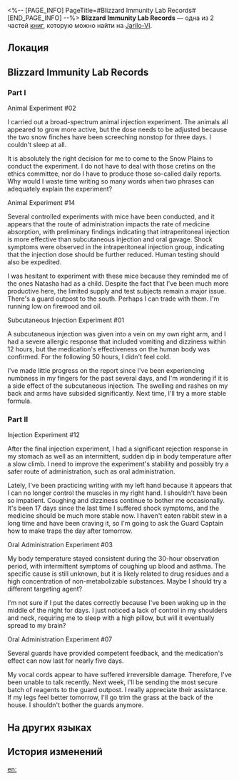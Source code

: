 <%-- [PAGE_INFO]
PageTitle=#Blizzard Immunity Lab Records#
[END_PAGE_INFO] --%>
{{Дополнить}}
{{Книга Инфобокс
|id           = 076
|partIds      = 190199;190200
|Название     = 
|Изображение  = Предмет Записи.png
|Мир          = Jarilo-VI
|Томов        = 2
|Автор        = <!--нужно добавить-->
|Описание     = The notes left by Natasha's brother, Vache, which recorded a series of experiments relating to his efforts to develop a medicine named "Blizzard Immunity."
|Том1         = {{tx}}
|Источник1    = {{tx|Отсутствует источник}}
|Том2         = {{tx}}
|Источник2    = {{tx|Отсутствует источник}}
|Персонажи    = 
|Фракции      = 
}}
'''Blizzard Immunity Lab Records''' — одна из 2 частей [[Книги|книг]], которую можно найти на [[Jarilo-VI]].

==Локация==
{{Отметка карты|<!--название карты-->|<!--id отметки-->}}

==Blizzard Immunity Lab Records==
===Part I===
Animal Experiment #02

I carried out a broad-spectrum animal injection experiment. The animals all appeared to grow more active, but the dose needs to be adjusted because the two snow finches have been screeching nonstop for three days. I couldn't sleep at all.

It is absolutely the right decision for me to come to the Snow Plains to conduct the experiment. I do not have to deal with those cretins on the ethics committee, nor do I have to produce those so-called daily reports. Why would I waste time writing so many words when two phrases can adequately explain the experiment?

Animal Experiment #14

Several controlled experiments with mice have been conducted, and it appears that the route of administration impacts the rate of medicine absorption, with preliminary findings indicating that intraperitoneal injection is more effective than subcutaneous injection and oral gavage. Shock symptoms were observed in the intraperitoneal injection group, indicating that the injection dose should be further reduced. Human testing should also be expedited.

I was hesitant to experiment with these mice because they reminded me of the ones Natasha had as a child. Despite the fact that I've been much more productive here, the limited supply and test subjects remain a major issue. There's a guard outpost to the south. Perhaps I can trade with them. I'm running low on firewood and oil.

Subcutaneous Injection Experiment #01

A subcutaneous injection was given into a vein on my own right arm, and I had a severe allergic response that included vomiting and dizziness within 12 hours, but the medication's effectiveness on the human body was confirmed. For the following 50 hours, I didn't feel cold.

I've made little progress on the report since I've been experiencing numbness in my fingers for the past several days, and I'm wondering if it is a side effect of the subcutaneous injection. The swelling and rashes on my back and arms have subsided significantly. Next time, I'll try a more stable formula.

===Part II===
Injection Experiment #12

After the final injection experiment, I had a significant rejection response in my stomach as well as an intermittent, sudden dip in body temperature after a slow climb. I need to improve the experiment's stability and possibly try a safer route of administration, such as oral administration.

Lately, I've been practicing writing with my left hand because it appears that I can no longer control the muscles in my right hand. I shouldn't have been so impatient. Coughing and dizziness continue to bother me occasionally. It's been 17 days since the last time I suffered shock symptoms, and the medicine should be much more stable now. I haven't eaten rabbit stew in a long time and have been craving it, so I'm going to ask the Guard Captain how to make traps the day after tomorrow.

Oral Administration Experiment #03

My body temperature stayed consistent during the 30-hour observation period, with intermittent symptoms of coughing up blood and asthma. The specific cause is still unknown, but it is likely related to drug residues and a high concentration of non-metabolizable substances. Maybe I should try a different targeting agent?

I'm not sure if I put the dates correctly because I've been waking up in the middle of the night for days. I just noticed a lack of control in my shoulders and neck, requiring me to sleep with a high pillow, but will it eventually spread to my brain?

Oral Administration Experiment #07

Several guards have provided competent feedback, and the medication's effect can now last for nearly five days.

My vocal cords appear to have suffered irreversible damage. Therefore, I've been unable to talk recently. Next week, I'll be sending the most secure batch of reagents to the guard outpost. I really appreciate their assistance. If my legs feel better tomorrow, I'll go trim the grass at the back of the house. I shouldn't bother the guards anymore.

==На других языках==
{{На других языках
|en   = Blizzard Immunity Lab Records
|zhs  = 「风雪免疫」实验记录
|zht  = 「風雪免疫」實驗紀錄
|ja   = 「吹雪免疫」実験記録
|ko   = 「눈보라 면역」 실험 기록
|es   = Registros del experimento Inmunidad a la ventisca
|fr   = Historique de laboratoire &mdash; Immunité au blizzard
|ru   = Иммунитет к метели: Протокол испытаний
|th   = บันทึกการทดลอง "ภูมิต้านลมหนาว"
|vi   = Ghi Chép Thí Nghiệm "Miễn Dịch Gió Tuyết"
|de   = Immunität gegen Schneesturm – Laboraufzeichnungen
|id   = Catatan Eksperimen "Kekebalan Pada Badai"
|pt   = Registros de Pesquisa de Imunidade à Nevasca
}}

==История изменений==
{{История изменений|3.5}}

[[en:]]